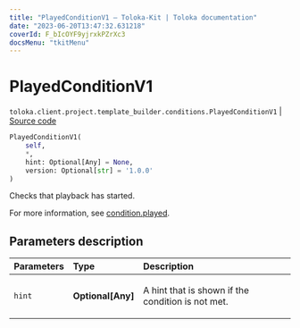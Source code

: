 ```yaml
---
title: "PlayedConditionV1 — Toloka-Kit | Toloka documentation"
date: "2023-06-20T13:47:32.631218"
coverId: F_bIcOYF9yjrxkPZrXc3
docsMenu: "tkitMenu"
---
```


# PlayedConditionV1

`toloka.client.project.template_builder.conditions.PlayedConditionV1` | [Source code](https://github.com/Toloka/toloka-kit/blob/v1.2.0/src/client/project/template_builder/conditions.py#L169)

```python
PlayedConditionV1(
    self,
    *,
    hint: Optional[Any] = None,
    version: Optional[str] = '1.0.0'
)
```

Checks that playback has started.

For more information, see [condition.played](/docs/template-builder/reference/condition.played).

## Parameters description

| Parameters | Type | Description |
| :----------| :----| :-----------|
`hint`|**Optional\[Any\]**|<p>A hint that is shown if the condition is not met.</p>
